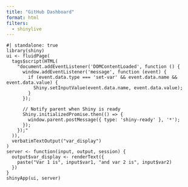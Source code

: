 ```yaml
---
title: "GitHub Dashboard"
format: html
filters:
  - shinylive
---
```


::: {#dashboard-app}
```shinylive-r
#| standalone: true
library(shiny)
ui <- fluidPage(
  tags$script(HTML(
    "document.addEventListener('DOMContentLoaded', function () {
      window.addEventListener('message', function (event) {
        if (event.data.type === 'set-var' && event.data.name && event.data.value) {
          Shiny.setInputValue(event.data.name, event.data.value);
        }
      });

      // Notify parent when Shiny is ready
      Shiny.initializedPromise.then(() => {
        window.parent.postMessage({ type: 'shiny-ready' }, '*');
      });
    });"
  )),
  verbatimTextOutput("var_display")
)
server <- function(input, output, session) {
  output$var_display <- renderText({
    paste("Var 1 is", input$var1, "and var 2 is", input$var2)
  })
}
shinyApp(ui, server)
```
:::

<script>
  document.addEventListener('DOMContentLoaded', function () {
    const observer = new MutationObserver((mutations, observerInstance) => {
      const iframe = document.querySelector('#dashboard-app iframe');
      if (iframe) {
        observerInstance.disconnect(); // Stop observing once iframe is found

        const variables = {
          var1: "Var 1 value",
          var2: "Var 2 value"
        };

        // Wait for Shiny-ready message
        window.addEventListener('message', function handleShinyReady(event) {
          if (
            event.data.type === 'shiny-ready' &&
            event.origin === window.location.origin &&
            event.source === iframe.contentWindow
          ) {
            Object.entries(variables).forEach(([name, value]) => {
              iframe.contentWindow.postMessage({ type: 'set-var', name, value }, '*');
            });

            window.removeEventListener('message', handleShinyReady);
          }
        });
      }
    });

    // Observe the DOM for changes in the div containing the iframe
    const target = document.querySelector('#dashboard-app');
    if (target) {
      observer.observe(target, { childList: true, subtree: true });
    } else {
      console.error('Target div for iframe not found.');
    }
  });
</script>
